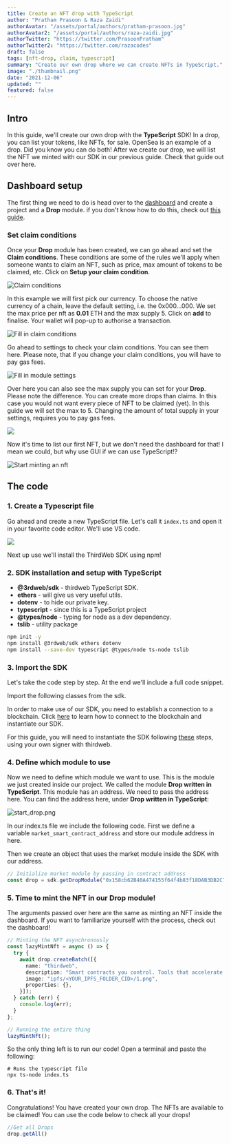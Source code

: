 ```yaml
---
title: Create an NFT drop with TypeScript
author: "Pratham Prasoon & Raza Zaidi"
authorAvatar: "/assets/portal/authors/pratham-prasoon.jpg"
authorAvatar2: "/assets/portal/authors/raza-zaidi.jpg"
authorTwitter: "https://twitter.com/PrasoonPratham"
authorTwitter2: "https://twitter.com/razacodes"
draft: false
tags: [nft-drop, claim, typescript]
summary: "Create our own drop where we can create NFTs in TypeScript."
image: "./thumbnail.png"
date: "2021-12-06"
updated: ""
featured: false
---
```


## Intro

In this guide, we'll create our own drop with the **TypeScript** SDK! In a drop, you can list your tokens, like NFTs, for sale. OpenSea is an example of a drop. Did you know you can do both! After we create our drop, we will list the NFT we minted with our SDK in our previous guide. Check that guide out over here.

## Dashboard setup

The first thing we need to do is head over to the [dashboard](/dashboard) and create a project and a **Drop** module. if you don't know how to do this, check out [this guide](/portal/learn/introduction).

### Set claim conditions

Once your **Drop** module has been created, we can go ahead and set the **Claim conditions**. These conditions are some of the rules we'll apply when someone wants to claim an NFT, such as price, max amount of tokens to be claimed, etc. Click on **Setup your claim condition**.

![Claim conditions](./claim_conditions.png)

In this example we will first pick our currency. To choose the native currency of a chain, leave the default setting, i.e. the 0x000...000. We set the max price per nft as **0.01** ETH and the max supply 5. Click on **add** to finalise. Your wallet will pop-up to authorise a transaction.

![Fill in claim conditions](./claim_conditions2.png)

Go ahead to settings to check your claim conditions. You can see them here. Please note, that if you change your claim conditions, you will have to pay gas fees.

![Fill in module settings](./setup.png)

Over here you can also see the max supply you can set for your **Drop**. Please note the difference. You can create more drops than claims. In this case you would not want every piece of NFT to be claimed (yet). In this guide we will set the max to 5. Changing the amount of total supply in your settings, requires you to pay gas fees.

![](./setup2.png)

Now it's time to list our first NFT, but we don't need the dashboard for that! I mean we could, but why use GUI if we can use TypeScript!?

![Start minting an nft](./start_drop.png)

## The code

### 1. Create a Typescript file

Go ahead and create a new TypeScript file. Let's call it `index.ts` and open it in your favorite code editor. We'll use VS code.

![](./terminal.png)

Next up use we'll install the ThirdWeb SDK using npm!

### 2. SDK installation and setup with TypeScript

- **@3rdweb/sdk** - thirdweb TypeScript SDK.
- **ethers** - will give us very useful utils.
- **dotenv** - to hide our private key.
- **typescript** - since this is a TypeScript project
- **@types/node** - typing for node as a dev dependency.
- **tslib** - utility package

```bash
npm init -y
npm install @3rdweb/sdk ethers dotenv
npm install --save-dev typescript @types/node ts-node tslib
```

### 3. Import the SDK

Let's take the code step by step. At the end we'll include a full code snippet.

Import the following classes from the sdk.

In order to make use of our SDK, you need to establish a connection to a blockchain.
Click [here](/portal/learn/connect-to-blockchain) to learn how to connect to the blockchain and instantiate our SDK.

For this guide, you will need to instantiate the SDK following [these](portal/learn/connect-to-blockchain#using-your-own-signer-with-thirdweb) steps, using your own signer with thirdweb.

### 4. Define which module to use

Now we need to define which module we want to use. This is the module we just created inside our project. We called the module **Drop written in TypeScript**. This module has an address. We need to pass the address here. You can find the address here, under **Drop written in TypeScript**:

![start_drop.png](./start_drop.png)

In our index.ts file we include the following code. First we define a variable `market_smart_contract_address` and store our module address in here.

Then we create an object that uses the market module inside the SDK with our address.

```tsx:index.ts
// Initialize market module by passing in contract address
const drop = sdk.getDropModule("0x158cb62B40A474155f64f4b83f18DAB3DB2C780d");
```

### 5. Time to mint the NFT in our Drop module!

The arguments passed over here are the same as minting an NFT inside the dashboard. If you want to familiarize yourself with the process, check out the dashboard!

```tsx:index.ts
// Minting the NFT asynchronously
const lazyMintNft = async () => {
  try {
    await drop.createBatch([{
      name: "thirdweb",
      description: "Smart contracts you control. Tools that accelerate your workflow. Intuitive SDKs and widgets for developers.",
      image: "ipfs/<YOUR_IPFS_FOLDER_CID>/1.png",
      properties: {},
    }]);
  } catch (err) {
    console.log(err);
  }
};

// Running the entire thing
lazyMintNft();
```

So the only thing left is to run our code! Open a terminal and paste the following:

```bash:virtual-env
# Runs the typescript file
npx ts-node index.ts

```

### 6. That's it!

Congratulations! You have created your own drop. The NFTs are available to be claimed! You can use the code below to check all your drops!

```tsx:index.ts
//Get all Drops
drop.getAll()
```
